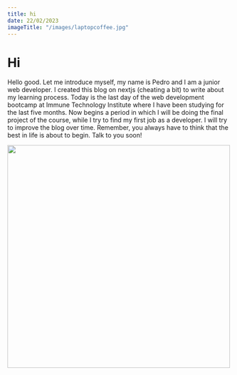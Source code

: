 ```yaml
---
title: hi
date: 22/02/2023
imageTitle: "/images/laptopcoffee.jpg"
---
```


# Hi

Hello good. Let me introduce myself, my name is Pedro and I am a junior web developer. I created this blog on nextjs (cheating a bit) to write about my learning process. Today is the last day of the web development bootcamp at Immune Technology Institute where I have been studying for the last five months. Now begins a period in which I will be doing the final project of the course, while I try to find my first job as a developer. I will try to improve the blog over time. Remember, you always have to think that the best in life is about to begin. Talk to you soon!

<Image src="/images/laptopcoffee.jpg" width="500" height="500" />